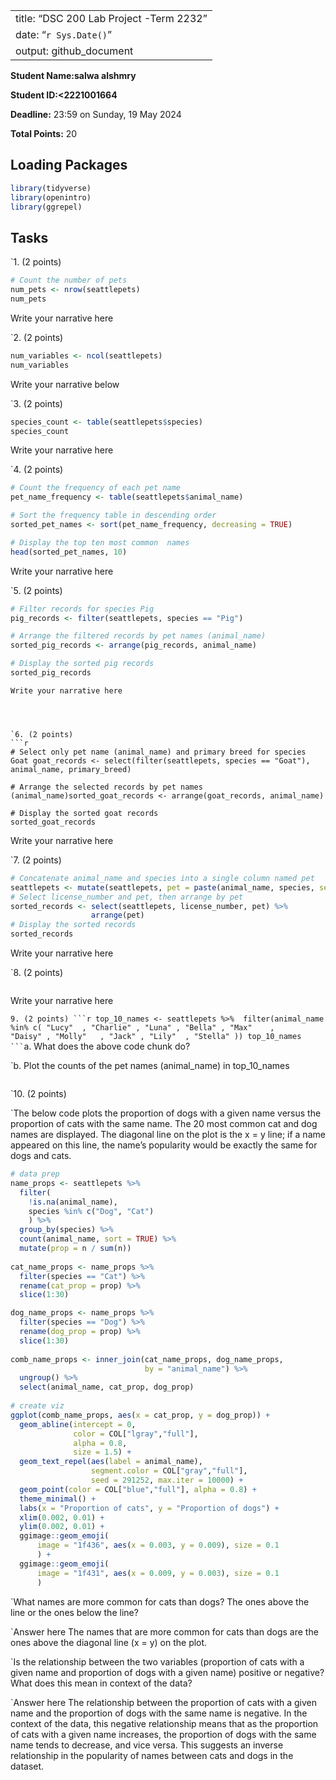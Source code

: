 --
title: "DSC 200 Lab Project -Term 2232"
date: "`r Sys.Date()`"
output: github_document
---

**Student Name:salwa alshmry**

**Student ID:<2221001664**


**Deadline:** 23:59 on Sunday, 19 May 2024

**Total Points:** 20


## Loading Packages

```r

library(tidyverse)
library(openintro)
library(ggrepel)
```


## Tasks

`1. (2 points)
```r
# Count the number of pets
num_pets <- nrow(seattlepets)
num_pets
```
Write your narrative here




`2. (2 points)

```r
num_variables <- ncol(seattlepets)
num_variables
```


Write your narrative below



`3. (2 points)
```r
species_count <- table(seattlepets$species)
species_count
```
Write your narrative here


`4. (2 points)
```r
# Count the frequency of each pet name
pet_name_frequency <- table(seattlepets$animal_name)

# Sort the frequency table in descending order
sorted_pet_names <- sort(pet_name_frequency, decreasing = TRUE)

# Display the top ten most common  names
head(sorted_pet_names, 10)
```
Write your narrative here


`5. (2 points)
```r
# Filter records for species Pig
pig_records <- filter(seattlepets, species == "Pig")

# Arrange the filtered records by pet names (animal_name)
sorted_pig_records <- arrange(pig_records, animal_name)

# Display the sorted pig records
sorted_pig_records
```

```
Write your narrative here




`6. (2 points)
```r
# Select only pet name (animal_name) and primary breed for species Goat goat_records <- select(filter(seattlepets, species == "Goat"), animal_name, primary_breed)

# Arrange the selected records by pet names (animal_name)sorted_goat_records <- arrange(goat_records, animal_name)

# Display the sorted goat records
sorted_goat_records
```
Write your narrative here





`7. (2 points)
```r
# Concatenate animal_name and species into a single column named pet
seattlepets <- mutate(seattlepets, pet = paste(animal_name, species, sep = " - "))
# Select license_number and pet, then arrange by pet
sorted_records <- select(seattlepets, license_number, pet) %>%
                  arrange(pet)
# Display the sorted records
sorted_records
```
Write your narrative here



`8. (2 points)
```r

```
Write your narrative here




`9. (2 points)
```r
top_10_names <- seattlepets %>% 
filter(animal_name %in% c( "Lucy"  , "Charlie" , "Luna" , "Bella" , "Max"    , 
                           "Daisy" , "Molly"   , "Jack" , "Lily"  , "Stella" ))
top_10_names
```
`a.	What does the above code chunk do?



`b. Plot the counts of the pet names (animal_name) in top_10_names
```r

```


`10.  (2 points)

`The below code plots the proportion of dogs with a given name versus the proportion of cats with the same name. The 20 most common cat and dog names are displayed. The diagonal line on the plot is the x = y line; if a name appeared on this line, the name’s popularity would be exactly the same for dogs and cats.

```r
# data prep
name_props <- seattlepets %>% 
  filter(
    !is.na(animal_name),
    species %in% c("Dog", "Cat")
    ) %>%
  group_by(species) %>% 
  count(animal_name, sort = TRUE) %>%
  mutate(prop = n / sum(n))
    
cat_name_props <- name_props %>%
  filter(species == "Cat") %>%
  rename(cat_prop = prop) %>%
  slice(1:30)

dog_name_props <- name_props %>%
  filter(species == "Dog") %>%
  rename(dog_prop = prop) %>%
  slice(1:30)
    
comb_name_props <- inner_join(cat_name_props, dog_name_props, 
                              by = "animal_name") %>%
  ungroup() %>%
  select(animal_name, cat_prop, dog_prop)
    
# create viz
ggplot(comb_name_props, aes(x = cat_prop, y = dog_prop)) +
  geom_abline(intercept = 0, 
              color = COL["lgray","full"], 
              alpha = 0.8, 
              size = 1.5) +
  geom_text_repel(aes(label = animal_name), 
                  segment.color = COL["gray","full"], 
                  seed = 291252, max.iter = 10000) +
  geom_point(color = COL["blue","full"], alpha = 0.8) +
  theme_minimal() +
  labs(x = "Proportion of cats", y = "Proportion of dogs") +
  xlim(0.002, 0.01) +
  ylim(0.002, 0.01) +
  ggimage::geom_emoji(
      image = "1f436", aes(x = 0.003, y = 0.009), size = 0.1
      ) +
  ggimage::geom_emoji(
      image = "1f431", aes(x = 0.009, y = 0.003), size = 0.1
      )
```

`What names are more common for cats than dogs? The ones above the line or the ones below the line?

`Answer here 
The names that are more common for cats than dogs are the ones above the diagonal line (x = y) on the plot.


`Is the relationship between the two variables (proportion of cats with a given name and proportion of dogs with a given name) positive or negative? What does this mean in context of the data?

`Answer here 
The relationship between the proportion of cats with a given name and the proportion of dogs with the same name is negative. In the context of the data, this negative relationship means that as the proportion of cats with a given name increases, the proportion of dogs with the same name tends to decrease, and vice versa. This suggests an inverse relationship in the popularity of names between cats and dogs in the dataset.
